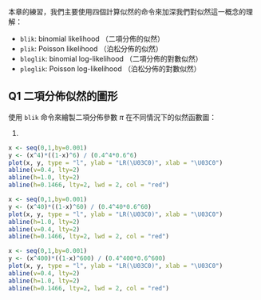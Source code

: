 

本章的練習，我們主要使用四個計算似然的命令來加深我們對似然這一概念的理解：

- `blik`: binomial likelihood （二項分佈的似然）
- `plik`: Poisson likelihood （泊松分佈的似然）
- `bloglik`: binomial log-likelihood （二項分佈的對數似然）
- `ploglik`: Poisson log-likelihood （泊松分佈的對數似然）


## Q1 二項分佈似然的圖形


使用 `blik` 命令來繪製二項分佈參數 $\pi$ 在不同情況下的似然函數圖： 


1. 

```r
x <- seq(0,1,by=0.001)
y <- (x^4)*((1-x)^6) / (0.4^4*0.6^6)
plot(x, y, type = "l", ylab = "LR(\U03C0)", xlab = "\U03C0")
abline(v=0.4, lty=2)
abline(h=1.0, lty=2)
abline(h=0.1466, lty=2, lwd = 2, col = "red")
```

```r
x <- seq(0,1,by=0.001)
y <- (x^40)*((1-x)^60) / (0.4^40*0.6^60)
plot(x, y, type = "l", ylab = "LR(\U03C0)", xlab = "\U03C0")
abline(h=1.0, lty=2)
abline(v=0.4, lty=2)
abline(h=0.1466, lty=2, lwd = 2, col = "red")

```




```r
x <- seq(0,1,by=0.001)
y <- (x^400)*((1-x)^600) / (0.4^400*0.6^600)
plot(x, y, type = "l", ylab = "LR(\U03C0)", xlab = "\U03C0")
abline(v=0.4, lty=2)
abline(h=1.0, lty=2)
abline(h=0.1466, lty=2, lwd = 2, col = "red")

```